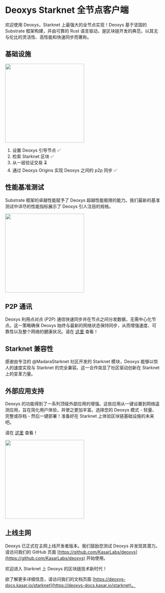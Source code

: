 # Deoxys Starknet 全节点客户端

欢迎使用 Deoxys，Starknet 上最强大的全节点实现！Deoxys 基于坚固的 Substrate 框架构建，并由可靠的 Rust 语言驱动，是区块链开发的典范，以其无与伦比的灵活性、高性能和快速同步而著称。

## 基础设施

<img
  src="https://deoxys-docs.vercel.app/static/img/architecture.png"
  height="256"
/>

1. 设置 Deoxys 引导节点 ✅
2. 检索 Starknet 区块 ✅
3. 从一层验证交易 ⏳
4. 通过 Deoxys Origins 实现 Deoxys 之间的 p2p 同步 ✅

## 性能基准测试

Substrate 框架的卓越性能赋予了 Deoxys 超越性能极限的能力。我们最新的基准测试中详尽的性能指标展示了 Deoxys 引人注目的规格。

<img src="https://i.ibb.co/KDtv8xb/image-1.png" height="256" />

## P2P 通讯

Deoxys 利用点对点 (P2P) 通信快速同步并在节点之间分发数据，无需中心化节点。这一策略确保 Deoxys 始终与最新的网络状态保持同步，从而增强速度、可靠性以及整个网络的健康状况。请在 [这里](https://deoxys.kasar.io) 查看！

## Starknet 兼容性

感谢由专注的 @MadaraStarknet 社区开发的 Starknet 模块，Deoxys 能够以惊人的速度实现与 Starknet 的完全兼容。这一合作突显了社区驱动创新在 Starknet 上的变革力量。

## 外部应用支持

Deoxys 的功能得到了一系列顶级外部应用的增强。这些应用从一键设置到网络遥测应用，旨在简化用户体验，并使之更加丰富。选择您的 Deoxys 模式 - 轻量、完整或存档 - 然后一键部署！准备好在 Starknet 上体验区块链基础设施的未来吧。

请在 [这里](https://github.com/kasarlabs/deoxys-app) 查看！

<img src="https://i.ibb.co/t3fyYVS/deoxys-Twitter.gif" height="256" />

## 上线主网

Deoxys 已正式在主网上线开发者版本。我们鼓励您测试 Deoxys 并发现其潜力。请访问我们的 GitHub 页面 [https://github.com/KasarLabs/deoxys](https://github.com/KasarLabs/deoxys) 开始使用。

欢迎进入 Starknet 上 Deoxys 的区块链技术新时代！

欲了解更多详细信息，请访问我们的文档页面 [https://deoxys-docs.kasar.io/starknet](https://deoxys-docs.kasar.io/starknet)。
